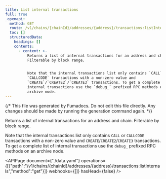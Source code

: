 ```yaml
---
title: List internal transactions
full: true
_openapi:
  method: GET
  route: /v1/chains/{chainId}/addresses/{address}/transactions:listInternals
  toc: []
  structuredData:
    headings: []
    contents:
      - content: >-
          Returns a list of internal transactions for an address and chain.
          Filterable by block range.


          Note that the internal transactions list only contains `CALL` or
          `CALLCODE` transactions with a non-zero value and
          `CREATE`/`CREATE2`/`CREATE3` transactions. To get a complete list of
          internal transactions use the `debug_` prefixed RPC methods on an
          archive node.
---
```


{/* This file was generated by Fumadocs. Do not edit this file directly. Any changes should be made by running the generation command again. */}

Returns a list of internal transactions for an address and chain. Filterable by block range.

Note that the internal transactions list only contains `CALL` or `CALLCODE` transactions with a non-zero value and `CREATE`/`CREATE2`/`CREATE3` transactions. To get a complete list of internal transactions use the `debug_` prefixed RPC methods on an archive node.

<APIPage document={"./data.yaml"} operations={[{"path":"/v1/chains/{chainId}/addresses/{address}/transactions:listInternals","method":"get"}]} webhooks={[]} hasHead={false} />